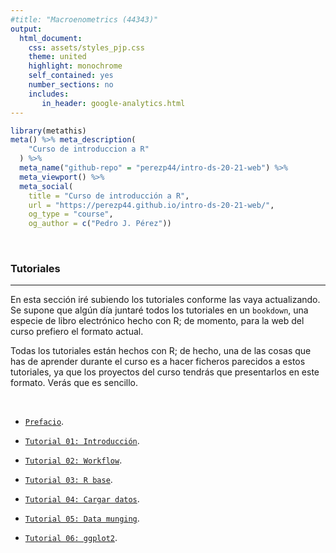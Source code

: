 ```yaml
---
#title: "Macroenometrics (44343)"
output:
  html_document:
    css: assets/styles_pjp.css
    theme: united
    highlight: monochrome 
    self_contained: yes
    number_sections: no
    includes:
       in_header: google-analytics.html
---
```


```r
library(metathis)
meta() %>% meta_description(
    "Curso de introduccion a R"
  ) %>% 
  meta_name("github-repo" = "perezp44/intro-ds-20-21-web") %>% 
  meta_viewport() %>% 
  meta_social(
    title = "Curso de introducción a R",
    url = "https://perezp44.github.io/intro-ds-20-21-web/",
    og_type = "course",
    og_author = c("Pedro J. Pérez"))
```

<br>

### Tutoriales

-------------------

En esta sección iré subiendo los tutoriales conforme las vaya actualizando. Se supone que algún día juntaré todos los tutoriales en un `bookdown`, una especie de libro electrónico hecho con R; de momento, para la web del curso prefiero el formato actual.

Todas los tutoriales están hechos con R; de hecho, una de las cosas que has de aprender durante el curso es a hacer ficheros parecidos a estos tutoriales, ya que los proyectos del curso tendrás que presentarlos en este formato. Verás que es sencillo.

<br>

- [`Prefacio`](./tutoriales/tt_00_prefacio.html){target="_blank"}. 

- [`Tutorial 01: Introducción`](./tutoriales/tt_01_introduccion.html){target="_blank"}. 

- [`Tutorial 02: Workflow`](./tutoriales/tt_02_primeros-pasos-con-R.html){target="_blank"}. 

- [`Tutorial 03: R base`](./tutoriales/tt_03_R-base.html){target="_blank"}. 

- [`Tutorial 04: Cargar datos`](./tutoriales/tt_04_cargar_datos.html){target="_blank"}. 

- [`Tutorial 05: Data munging`](./tutoriales/tt_05_data-munging.html){target="_blank"}. 

- [`Tutorial 06: ggplot2`](./tutoriales/tt_06_ggplot2.html){target="_blank"}. 

<br><br>
